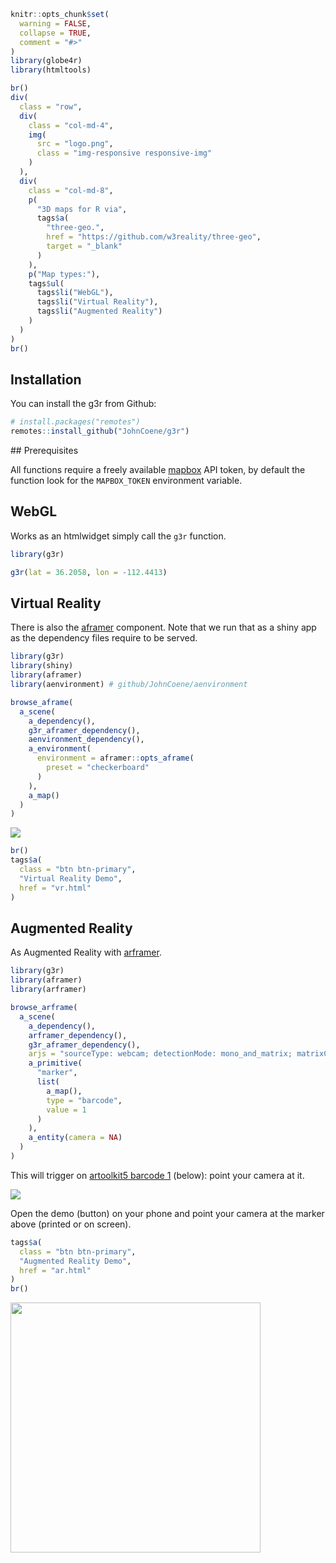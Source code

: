 <!-- badges: start -->
<!-- badges: end -->

```r
knitr::opts_chunk$set(
  warning = FALSE,
  collapse = TRUE,
  comment = "#>"
)
library(globe4r)
library(htmltools)
```

```r
br()
div(
  class = "row",
  div(
    class = "col-md-4",
    img(
      src = "logo.png",
      class = "img-responsive responsive-img"
    )
  ),
  div(
    class = "col-md-8",
    p(
      "3D maps for R via",
      tags$a(
        "three-geo.", 
        href = "https://github.com/w3reality/three-geo", 
        target = "_blank"
      )
    ),
    p("Map types:"),
    tags$ul(
      tags$li("WebGL"),
      tags$li("Virtual Reality"),
      tags$li("Augmented Reality")
    )
  )
)
br()
```

## Installation

You can install the g3r from Github:

```r
# install.packages("remotes")
remotes::install_github("JohnCoene/g3r")
```

## Prerequisites

All functions require a freely available [mapbox](https://www.mapbox.com/) API token, by default the function look for the `MAPBOX_TOKEN` environment variable.

## WebGL

Works as an htmlwidget simply call the `g3r` function.

```r
library(g3r)

g3r(lat = 36.2058, lon = -112.4413)
```

## Virtual Reality

There is also the [aframer](https://aframer.john-coene.com/) component. Note that we run that as a shiny app as the dependency files require to be served.

```r
library(g3r)
library(shiny)
library(aframer)
library(aenvironment) # github/JohnCoene/aenvironment

browse_aframe(
  a_scene(
    a_dependency(),
    g3r_aframer_dependency(),
    aenvironment_dependency(),
    a_environment(
      environment = aframer::opts_aframe(
        preset = "checkerboard"
      )
    ),
    a_map()
  )
)
```

![](./man/figures/vr.png)

```r
br()
tags$a(
  class = "btn btn-primary",
  "Virtual Reality Demo",
  href = "vr.html"
)
```

## Augmented Reality

As Augmented Reality with [arframer](https://arframer.john-coene.com/).

```r
library(g3r)
library(aframer)
library(arframer)

browse_arframe(
  a_scene(
    a_dependency(),
    arframer_dependency(),
    g3r_aframer_dependency(),
    arjs = "sourceType: webcam; detectionMode: mono_and_matrix; matrixCodeType: 3x3; debugUIEnabled: false;",
    a_primitive(
      "marker",
      list(
        a_map(),
        type = "barcode",
        value = 1
      )
    ),
    a_entity(camera = NA)
  )
)
```

This will trigger on [artoolkit5 barcode 1](https://raw.githubusercontent.com/artoolkit/artoolkit5/master/doc/patterns/Matrix%20code%203x3%20(72dpi)/1.png) (below): point your camera at it.

![](https://raw.githubusercontent.com/artoolkit/artoolkit5/master/doc/patterns/Matrix%20code%203x3%20(72dpi)/1.png)

Open the demo (button) on your phone and point your camera at the marker above (printed or on screen).

```r
tags$a(
  class = "btn btn-primary",
  "Augmented Reality Demo",
  href = "ar.html"
)
br()
```

<img src="./man/figures/ar.jpg" height="400px">
